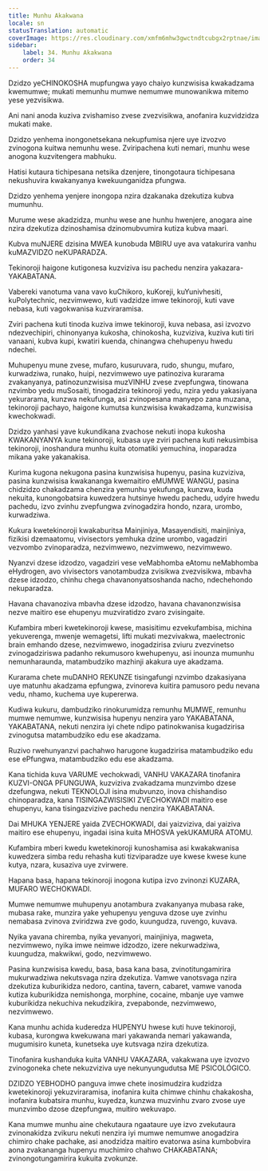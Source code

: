 ```yaml
---
title: Munhu Akakwana
locale: sn
statusTranslation: automatic
coverImage: https://res.cloudinary.com/xmfm6mhw3gwctndtcubgx2rptnae/image/upload/v1740337243/small_cover_educacion_fundamental_a051170f1c.webp
sidebar:
    label: 34. Munhu Akakwana
    order: 34
---
```

Dzidzo yeCHINOKOSHA mupfungwa yayo chaiyo kunzwisisa kwakadzama kwemumwe; mukati memunhu mumwe nemumwe munowanikwa mitemo yese yezvisikwa.

Ani nani anoda kuziva zvishamiso zvese zvezvisikwa, anofanira kuzvidzidza mukati make.

Dzidzo yenhema inongonetsekana nekupfumisa njere uye izvozvo zvinogona kuitwa nemunhu wese. Zviripachena kuti nemari, munhu wese anogona kuzvitengera mabhuku.

Hatisi kutaura tichipesana netsika dzenjere, tinongotaura tichipesana nekushuvira kwakanyanya kwekuunganidza pfungwa.

Dzidzo yenhema yenjere inongopa nzira dzakanaka dzekutiza kubva mumunhu.

Murume wese akadzidza, munhu wese ane hunhu hwenjere, anogara aine nzira dzekutiza dzinoshamisa dzinomubvumira kutiza kubva maari.

Kubva muNJERE dzisina MWEA kunobuda MBIRU uye ava vatakurira vanhu kuMAZVIDZO neKUPARADZA.

Tekinoroji haigone kutigonesa kuzviziva isu pachedu nenzira yakazara-YAKABATANA.

Vabereki vanotuma vana vavo kuChikoro, kuKoreji, kuYunivhesiti, kuPolytechnic, nezvimwewo, kuti vadzidze imwe tekinoroji, kuti vave nebasa, kuti vagokwanisa kuzviraramisa.

Zviri pachena kuti tinoda kuziva imwe tekinoroji, kuva nebasa, asi izvozvo ndezvechipiri, chinonyanya kukosha, chinokosha, kuzviziva, kuziva kuti tiri vanaani, kubva kupi, kwatiri kuenda, chinangwa chehupenyu hwedu ndechei.

Muhupenyu mune zvese, mufaro, kusuruvara, rudo, shungu, mufaro, kurwadziwa, runako, huipi, nezvimwewo uye patinoziva kurarama zvakanyanya, patinozunzwisisa muzVINHU zvese zvepfungwa, tinowana nzvimbo yedu muSosaiti, tinogadzira tekinoroji yedu, nzira yedu yakasiyana yekurarama, kunzwa nekufunga, asi zvinopesana manyepo zana muzana, tekinoroji pachayo, haigone kumutsa kunzwisisa kwakadzama, kunzwisisa kwechokwadi.

Dzidzo yanhasi yave kukundikana zvachose nekuti inopa kukosha KWAKANYANYA kune tekinoroji, kubasa uye zviri pachena kuti nekusimbisa tekinoroji, inoshandura munhu kuita otomatiki yemuchina, inoparadza mikana yake yakanakisa.

Kurima kugona nekugona pasina kunzwisisa hupenyu, pasina kuzviziva, pasina kunzwisisa kwakananga kwemaitiro eMUMWE WANGU, pasina chidzidzo chakadzama chenzira yemunhu yekufunga, kunzwa, kuda nekuita, kunongobatsira kuwedzera hutsinye hwedu pachedu, udyire hwedu pachedu, izvo zvinhu zvepfungwa zvinogadzira hondo, nzara, urombo, kurwadziwa.

Kukura kwetekinoroji kwakaburitsa Mainjiniya, Masayendisiti, mainjiniya, fizikisi dzemaatomu, vivisectors yemhuka dzine urombo, vagadziri vezvombo zvinoparadza, nezvimwewo, nezvimwewo, nezvimwewo.

Nyanzvi dzese idzodzo, vagadziri vese veMabhomba eAtomu neMabhomba eHydrogen, avo vivisectors vanotambudza zvisikwa zvezvisikwa, mbavha dzese idzodzo, chinhu chega chavanonyatsoshanda nacho, ndechehondo nekuparadza.

Havana chavanoziva mbavha dzese idzodzo, havana chavanonzwisisa nezve maitiro ese ehupenyu muzviratidzo zvaro zvisingaite.

Kufambira mberi kwetekinoroji kwese, masisitimu ezvekufambisa, michina yekuverenga, mwenje wemagetsi, lifti mukati mezvivakwa, maelectronic brain emhando dzese, nezvimwewo, inogadzirisa zviuru zvezvinetso zvinogadziriswa padanho rekumusoro kwehupenyu, asi inounza mumunhu nemunharaunda, matambudziko mazhinji akakura uye akadzama.

Kurarama chete muDANHO REKUNZE tisingafungi nzvimbo dzakasiyana uye matunhu akadzama epfungwa, zvinoreva kuitira pamusoro pedu nevana vedu, nhamo, kuchema uye kupererwa.

Kudiwa kukuru, dambudziko rinokurumidza remunhu MUMWE, remunhu mumwe nemumwe, kunzwisisa hupenyu nenzira yaro YAKABATANA, YAKABATANA, nekuti nenzira iyi chete ndipo patinokwanisa kugadzirisa zvinogutsa matambudziko edu ese akadzama.

Ruzivo rwehunyanzvi pachahwo harugone kugadzirisa matambudziko edu ese ePfungwa, matambudziko edu ese akadzama.

Kana tichida kuva VARUME vechokwadi, VANHU VAKAZARA tinofanira KUZVI-ONGA PFUNGUWA, kuzviziva zvakadzama munzvimbo dzese dzefungwa, nekuti TEKNOLOJI isina mubvunzo, inova chishandiso chinoparadza, kana TISINGAZWISISIKI ZVECHOKWADI maitiro ese ehupenyu, kana tisingazvizive pachedu nenzira YAKABATANA.

Dai MHUKA YENJERE yaida ZVECHOKWADI, dai yaizviziva, dai yaiziva maitiro ese ehupenyu, ingadai isina kuita MHOSVA yekUKAMURA ATOMU.

Kufambira mberi kwedu kwetekinoroji kunoshamisa asi kwakakwanisa kuwedzera simba redu rehasha kuti tizviparadze uye kwese kwese kune kutya, nzara, kusaziva uye zvirwere.

Hapana basa, hapana tekinoroji inogona kutipa izvo zvinonzi KUZARA, MUFARO WECHOKWADI.

Mumwe nemumwe muhupenyu anotambura zvakanyanya mubasa rake, mubasa rake, munzira yake yehupenyu yenguva dzose uye zvinhu nemabasa zvinova zviridzwa zve godo, kuungudza, ruvengo, kuvava.

Nyika yavana chiremba, nyika yevanyori, mainjiniya, magweta, nezvimwewo, nyika imwe neimwe idzodzo, izere nekurwadziwa, kuungudza, makwikwi, godo, nezvimwewo.

Pasina kunzwisisa kwedu, basa, basa kana basa, zvinotitungamirira mukurwadziwa nekutsvaga nzira dzekutiza. Vamwe vanotsvaga nzira dzekutiza kuburikidza nedoro, cantina, tavern, cabaret, vamwe vanoda kutiza kuburikidza nemishonga, morphine, cocaine, mbanje uye vamwe kuburikidza nekuchiva nekudzikira, zvepabonde, nezvimwewo, nezvimwewo.

Kana munhu achida kuderedza HUPENYU hwese kuti huve tekinoroji, kubasa, kurongwa kwekuwana mari yakawanda nemari yakawanda, mugumisiro kuneta, kunetseka uye kutsvaga nzira dzekutiza.

Tinofanira kushanduka kuita VANHU VAKAZARA, vakakwana uye izvozvo zvinogoneka chete nekuzviziva uye nekunyungudutsa ME PSICOLÓGICO.

DZIDZO YEBHODHO panguva imwe chete inosimudzira kudzidza kwetekinoroji yekuzviraramisa, inofanira kuita chimwe chinhu chakakosha, inofanira kubatsira munhu, kuyedza, kunzwa muzvinhu zvaro zvose uye munzvimbo dzose dzepfungwa, muitiro wekuvapo.

Kana mumwe munhu aine chekutaura ngaataure uye izvo zvekutaura zvinonakidza zvikuru nekuti nenzira iyi mumwe nemumwe anogadzira chimiro chake pachake, asi anodzidza maitiro evatorwa asina kumbobvira aona zvakananga hupenyu muchimiro chahwo CHAKABATANA; zvinongotungamirira kukuita zvokunze.

